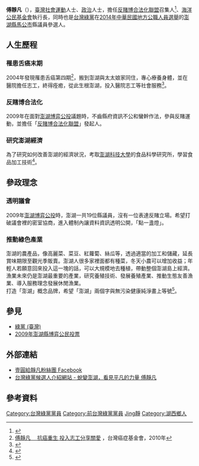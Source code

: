{{Infobox_Person
| name = 傅靜凡
|image=
|box_width= 220px
|occupation= 
| period = 
| Sex = 男
| nationality = {{ROC}}
|birth_date= {{birth_date_and_age|1968|01|27}}
| party = <!-- 注释出：[[File:Emblem_of_Green_Party_Taiwan.png|25px]] -->[[台灣綠黨|台灣綠黨]]
|birth_place= {{TWN}}
|education=
*澎湖科技大學食品科學研究所碩士
| past = 
*「[[反賭博合法化聯盟|反賭博合法化聯盟]]」召集人
*「[[海洋公民基金會|海洋公民基金會]]」執行長
*[[三軍總醫院|三軍總醫院]]澎湖分院志工隊隊長
*[[湖妙雲文教基金會|湖妙雲文教基金會]]志工隊隊長
}}

'''傅靜凡'''（{{bd|1968年|1月27日}}），[[臺灣|臺灣]][[社會運動|社會運動]]人士、[[臺灣政治|政治]]人士，擔任[[反賭博合法化聯盟|反賭博合法化聯盟]]召集人<ref>{{cite news|publisher = 澎湖醒報|title = 澎湖青年團體 串聯入陣反賭|url = http://blog.xuite.net/abt.che/news/169421351-20131201+%E6%BE%8E%E6%B9%96%E9%9D%92%E5%B9%B4%E5%9C%98%E9%AB%94+%E4%B8%B2%E8%81%AF%E5%85%A5%E9%99%A3%E5%8F%8D%E8%B3%AD|accessdate = 2014-10-28|archive-date = 2016-03-04|archive-url = https://web.archive.org/web/20160304101738/http://blog.xuite.net/abt.che/news/169421351-20131201+%E6%BE%8E%E6%B9%96%E9%9D%92%E5%B9%B4%E5%9C%98%E9%AB%94+%E4%B8%B2%E8%81%AF%E5%85%A5%E9%99%A3%E5%8F%8D%E8%B3%AD|dead-url = no}}</ref>、[[海洋公民基金會|海洋公民基金會]]執行長，同時也是[[台灣綠黨|台灣綠黨]]在[[2014年中華民國地方公職人員選舉|2014年中華民國地方公職人員選舉]]的[[澎湖縣|澎湖縣]][[馬公市|馬公市]]縣議員參選人。

==人生歷程==
===罹患舌癌末期===
2004年發現罹患舌癌第四期<ref>[http://www.canceraway.org.tw/page.asp?IDno=976 傅靜凡 　抗癌重生 投入志工分享關愛] {{Wayback|url=http://www.canceraway.org.tw/page.asp?IDno=976 |date=20141028182847 }}，台灣癌症基金會，2010年</ref>，搬到澎湖與太太娘家同住，專心療養身體，並在醫院擔任志工，終得痊癒，從此生根澎湖，投入醫院志工等社會服務<ref>{{cite news|publisher = 環境資訊中心|title = 【2014選舉 x 環境】走過抗癌人生 傅靜凡為澎湖打拼綠色產業|url = http://e-info.org.tw/node/102221|accessdate = 2014-10-28|archive-date = 2018-02-04|archive-url = https://web.archive.org/web/20180204155227/http://e-info.org.tw/node/102221|dead-url = no}}</ref>。<br/>

===反賭博合法化===
2009年在面對[[澎湖博弈公投|澎湖博弈公投]]議題時，不齒縣府資訊不公和蠻幹作法，參與反賭運動，並擔任「[[反賭博合法化聯盟|反賭博合法化聯盟]]」發起人。<br/>

===研究澎湖經濟===
為了研究如何改善澎湖的經濟狀況，考取[[澎湖科技大學|澎湖科技大學]]的食品科學研究所，學習食品加工技術<ref>{{cite news|publisher = 上下游|title = 以澎湖為品牌推動永續觀光 傅靜凡以參選報救命恩|url = http://www.newsmarket.com.tw/blog/57292/|accessdate = 2014-10-28|archive-date = 2020-11-10|archive-url = https://web.archive.org/web/20201110221052/http://www.newsmarket.com.tw/blog/57292/|dead-url = no}}</ref>。<br/>


==參政理念==
===透明議會===
2009年[[澎湖博弈公投|澎湖博弈公投]]時，澎湖一共19位縣議員，沒有一位表達反賭立場。希望打破議會裡的密室協商，進入體制內讓資料資訊透明公開，「點一盞燈」。

===推動綠色產業===
澎湖的農產品，像高麗菜、菜豆、紅蘿蔔、絲瓜等，透過適當的加工和儲藏，延長賞味期限至觀光季販賣。澎湖人很多家裡面都有種菜，冬天小農可以增加收益；年輕人若願意回來投入這一塊的話，可以大規模地去種植，帶動整個澎湖島上經濟。<br/>
漁業未來仍是澎湖最重要的產業，研究養殖技術、發展養殖產業、推動生態友善漁業、導入服務理念發展休閒漁業。<br/>
打造「澎湖」概念品牌，希望「澎湖」兩個字與無污染健康純淨畫上等號<ref>{{cite news|publisher=澎湖時報|title=傅靜凡：發展在地綠色產業‧打造「澎湖」概念品牌|url=http://125.227.245.53/penghutime/ShwNewsPaper.ASP?Paper_Id=%BC%EA%B4%F2%AE%C9%B3%F8,14080501&ScreenWH=1855,1080|accessdate=2014-10-28|archive-date=2014-10-28|archive-url=https://web.archive.org/web/20141028192122/http://125.227.245.53/penghutime/ShwNewsPaper.ASP?Paper_Id=%BC%EA%B4%F2%AE%C9%B3%F8,14080501&ScreenWH=1855,1080|dead-url=yes}}</ref>。<br/>

==參見==
* [[綠黨_(臺灣)|綠黨 (臺灣)]]
* [[2009年澎湖縣博弈公民投票|2009年澎湖縣博弈公民投票]]

== 外部連結 ==
*[https://www.facebook.com/pages/壹圓給靜凡粉絲團/509943652472362 壹圓給靜凡粉絲團 Facebook]
*[https://web.archive.org/web/20141028190545/http://green.democracy.tw/afu/ 台灣綠黨候選人介紹網站 - 蛻變澎湖，看見平凡的力量 傅靜凡]

== 參考資料 ==
[[Category:台灣綠黨黨員|Category:台灣綠黨黨員]]
[[Category:前台灣綠黨黨員|Category:前台灣綠黨黨員]]
[[Category:傅姓|Jing靜]]
<references />
[[Category:湖西鄉人|Category:湖西鄉人]]